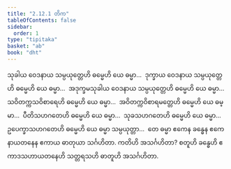 ```yaml
---
title: "2.12.1 တိက"
tableOfContents: false
sidebar:
  order: 1
type: "tipitaka"
basket: "ab"
book: "dht"
---
```



<DynamicBreadcrumb />

<Division number="437" book="dht" e="ch" v="31" p="81">

<Paragraph number="533" book="dht">
သုခါယ ဝေဒနာယ သမ္ပယုတ္တေဟိ ဓမ္မေဟိ ယေ ဓမ္မာ…  ဒုက္ခာယ ဝေဒနာယ သမ္ပယုတ္တေဟိ ဓမ္မေဟိ ယေ ဓမ္မာ…  အဒုက္ခမသုခါယ ဝေဒနာယ သမ္ပယုတ္တေဟိ ဓမ္မေဟိ ယေ ဓမ္မာ…  သဝိတက္ကသဝိစာရေဟိ ဓမ္မေဟိ ယေ ဓမ္မာ…  အဝိတက္ကဝိစာရမတ္တေဟိ ဓမ္မေဟိ ယေ ဓမ္မာ…  ပီတိသဟဂတေဟိ ဓမ္မေဟိ ယေ ဓမ္မာ…  သုခသဟဂတေဟိ ဓမ္မေဟိ ယေ ဓမ္မာ…  ဥပေက္ခာသဟဂတေဟိ ဓမ္မေဟိ ယေ ဓမ္မာ သမ္ပယုတ္တာ…  တေ ဓမ္မာ ဧကေန ခန္ဓေန ဧကေနာယတနေန ဧကာယ ဓာတုယာ သင်္ဂဟိတာ. ကတိဟိ အသင်္ဂဟိတာ? စတူဟိ ခန္ဓေဟိ ဧကာဒသဟာယတနေဟိ သတ္တရသဟိ ဓာတူဟိ အသင်္ဂဟိတာ.
</Paragraph>
</Division>